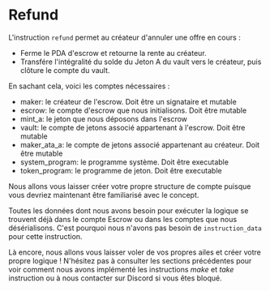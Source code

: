 # Refund

L'instruction `refund` permet au créateur d'annuler une offre en cours :
- Ferme le PDA d'escrow et retourne la rente au créateur.
- Transfére l'intégralité du solde du Jeton A du vault vers le créateur, puis clôture le compte du vault.

<ArticleSection name="Comptes nécessaires" id="required-account" level="h2" />

En sachant cela, voici les comptes nécessaires :

- maker: le créateur de l'escrow. Doit être un signataire et mutable
- escrow: le compte d'escrow que nous initialisons. Doit être mutable
- mint_a: le jeton que nous déposons dans l'escrow
- vault: le compte de jetons associé appartenant à l'escrow. Doit être mutable
- maker_ata_a: le compte de jetons associé appartenant au créateur. Doit être mutable
- system_program: le programme système. Doit être executable
- token_program: le programme de jeton. Doit être executable

Nous allons vous laisser créer votre propre structure de compte puisque vous devriez maintenant être familiarisé avec le concept.

<ArticleSection name="Données d'Instruction" id="instruction-data" level="h2" />

Toutes les données dont nous avons besoin pour exécuter la logique se trouvent déjà dans le compte Escrow ou dans les comptes que nous désérialisons. C'est pourquoi nous n'avons pas besoin de `instruction_data` pour cette instruction.

<ArticleSection name="Logique" id="logic" level="h2" />

Là encore, nous allons vous laisser voler de vos propres ailes et créer votre propre logique ! N'hésitez pas à consulter les sections précédentes pour voir comment nous avons implémenté les instructions *make* et *take* instruction ou à nous contacter sur Discord si vous êtes bloqué.


